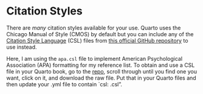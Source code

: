 # Citation Styles {.unnumbered}

There are *many* citation styles available for your use. Quarto uses the Chicago Manual of Style (CMOS) by default but you can include any of the [Citation Style Language](https://citationstyles.org/) (CSL) files from [this official GitHub repository](https://github.com/citation-style-language/styles) to use instead.  

Here, I am using the `apa.csl` file to implement American Psychological Association (APA) formatting for my reference list. To obtain and use a CSL file in your Quarto book, go to the [repo](https://github.com/citation-style-language/styles), scroll through until you find one you want, click on it, and download the raw file. Put that in your Quarto files and then update your .yml file to contain `csl: <myfile>.csl". 


